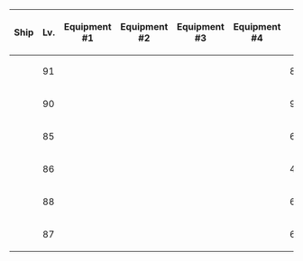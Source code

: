 {| class="wikitable" style="text-align:center"
|-
!Ship
!Lv.
!Equipment #1
!Equipment #2
!Equipment #3
!Equipment #4
!{{Firepower}}
!{{Torpedo}}
!{{AA}}
!{{Armor}}
|-
|{{ShipBattleCard|Kongou/Kai Ni}}
| 91
| {{EquipmentCard|35.6cm Twin Gun Mount}}
| {{EquipmentCard|35.6cm Twin Gun Mount}}
| {{EquipmentCard|35.6cm Twin Gun Mount}}
| {{EquipmentCard|Searchlight}}
| 85
| 0
| 70
| 88
|-
|{{ShipBattleCard|Haruna/Kai Ni}}
| 90
| {{EquipmentCard|35.6cm Twin Gun Mount}}
| {{EquipmentCard|35.6cm Twin Gun Mount}}
| {{EquipmentCard|35.6cm Twin Gun Mount}}
| {{EquipmentCard|Star Shell}}
| 91
| 0
| 79
| 79
|-
|{{ShipBattleCard|Kumano/Kai Ni}}
| 85
| {{EquipmentCard|20.3cm (No.3) Twin Gun Mount}}
| {{EquipmentCard|20.3cm (No.3) Twin Gun Mount}}
| {{EquipmentCard|61cm Quadruple (Oxygen) Torpedo Mount}}
| {{EquipmentCard|Type 0 Reconnaissance Seaplane Model 11B}}
| 62
| 57
| 68
| 54
|-
|{{ShipBattleCard|Suzuya/Kai Ni}}
| 86
| {{EquipmentCard|20.3cm (No.3) Twin Gun Mount}}
| {{EquipmentCard|20.3cm (No.3) Twin Gun Mount}}
| {{EquipmentCard|61cm Quadruple (Oxygen) Torpedo Mount}}
| {{EquipmentCard|Type 0 Reconnaissance Seaplane Model 11B}}
| 46
| 74
| 69
| 54
|-
|{{ShipBattleCard|Tone/Kai Ni}}
| 88
| {{EquipmentCard|20.3cm (No.3) Twin Gun Mount}}
| {{EquipmentCard|20.3cm (No.3) Twin Gun Mount}}
| {{EquipmentCard|61cm Quadruple (Oxygen) Torpedo Mount}}
| {{EquipmentCard|Type 0 Reconnaissance Seaplane Model 11B (Skilled)}}
| 69
| 68
| 68
| 71
|-
|{{ShipBattleCard|Chikuma/Kai Ni}}
| 87
| {{EquipmentCard|61cm Quadruple (Oxygen) Torpedo Mount}}
| {{EquipmentCard|61cm Quadruple (Oxygen) Torpedo Mount}}
| {{EquipmentCard|61cm Quadruple (Oxygen) Torpedo Mount}}
| {{EquipmentCard|Type 22 Surface Radar Kai 4}}
| 68
| 69
| 51
| 70
|}